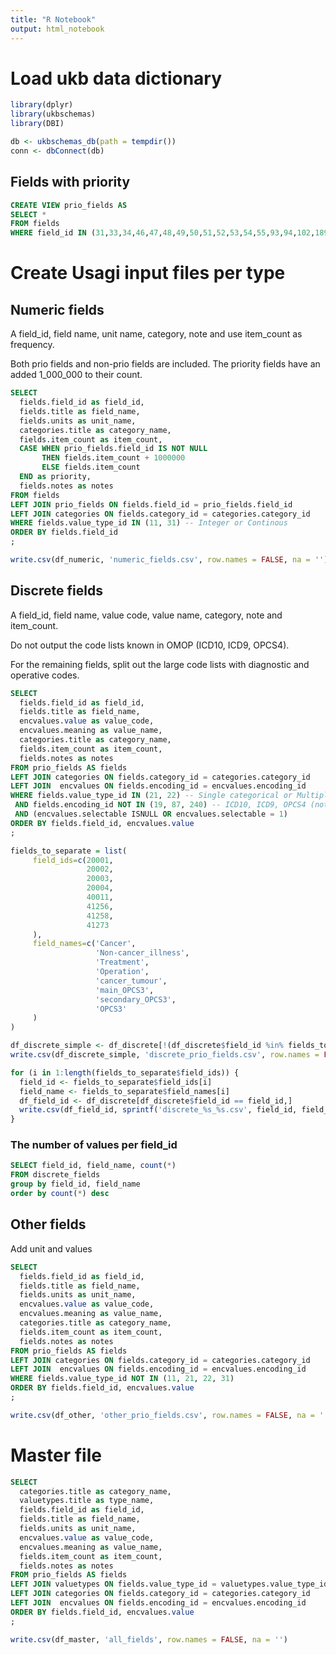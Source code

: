 ```yaml
---
title: "R Notebook"
output: html_notebook
---
```


# Load ukb data dictionary
```r
library(dplyr)
library(ukbschemas)
library(DBI)

db <- ukbschemas_db(path = tempdir())
conn <- dbConnect(db)
```

## Fields with priority
```sql
CREATE VIEW prio_fields AS 
SELECT *
FROM fields
WHERE field_id IN (31,33,34,46,47,48,49,50,51,52,53,54,55,93,94,102,189,190,191,1558,2335,2443,2453,2463,2473,2492,2724,2734,2744,2754,2764,2774,2784,2794,2804,2814,2824,2834,2844,2966,2976,2986,3062,3063,3064,3160,3536,3546,3786,3894,3992,4012,4022,4041,4056,4079,4080,4194,4689,4700,20001,20002,20003,20004,20006,20007,20008,20009,20010,30000,30001,30002,30003,30004,30010,30011,30012,30013,30014,30020,30021,30022,30023,30024,30030,30031,30032,30033,30034,30040,30041,30042,30043,30044,30050,30051,30052,30053,30054,30060,30061,30062,30063,30064,30070,30071,30072,30073,30074,30080,30081,30082,30083,30084,30090,30091,30092,30093,30094,30100,30101,30102,30103,30104,30110,30111,30112,30113,30114,30120,30121,30122,30123,30124,30130,30131,30132,30133,30134,30140,30141,30142,30143,30144,30150,30151,30152,30153,30154,30160,30161,30162,30163,30164,30170,30171,30172,30173,30174,30180,30181,30182,30183,30184,30190,30191,30192,30193,30194,30200,30201,30202,30203,30204,30210,30211,30212,30213,30214,30220,30221,30222,30223,30224,30230,30231,30232,30233,30234,30240,30241,30242,30243,30244,30250,30251,30252,30253,30254,30260,30261,30262,30263,30264,30270,30271,30272,30273,30274,30280,30281,30282,30283,30284,30290,30291,30292,30293,30294,30300,30301,30302,30303,30304,30314,30324,30334,30344,30354,30364,30374,30384,30394,30404,30414,30424,30500,30502,30503,30505,30510,30512,30513,30515,30520,30522,30523,30525,30530,30532,30533,30535,30600,30601,30602,30603,30604,30605,30606,30610,30611,30612,30613,30614,30615,30616,30620,30621,30622,30623,30624,30625,30626,30630,30631,30632,30633,30634,30635,30636,30640,30641,30642,30643,30644,30645,30646,30650,30651,30652,30653,30654,30655,30656,30660,30661,30662,30663,30664,30665,30666,30670,30671,30672,30673,30674,30675,30676,30680,30681,30682,30683,30684,30685,30686,30690,30691,30692,30693,30694,30695,30696,30700,30701,30702,30703,30704,30705,30706,30710,30711,30712,30713,30714,30715,30716,30720,30721,30722,30723,30724,30725,30726,30730,30731,30732,30733,30734,30735,30736,30740,30741,30742,30743,30744,30745,30746,30750,30751,30753,30754,30755,30756,30760,30761,30762,30763,30764,30765,30766,30770,30771,30772,30773,30774,30775,30776,30780,30781,30782,30783,30784,30785,30786,30790,30791,30792,30793,30794,30795,30796,30800,30801,30802,30803,30804,30805,30806,30810,30811,30812,30813,30814,30815,30816,30820,30821,30822,30823,30824,30825,30826,30830,30831,30832,30833,30834,30835,30836,30840,30841,30842,30843,30844,30845,30846,30850,30851,30852,30853,30854,30855,30856,30860,30861,30862,30863,30864,30865,30866,30870,30871,30872,30873,30874,30875,30876,30880,30881,30882,30883,30884,30885,30886,30890,30891,30892,30893,30894,30895,30896,30897,40000,40001,40002,40005,40006,40007,40008,40009,40010,40011,40012,40013,40014,40015,40016,40017,40018,40019,40020,40021,40022,40425,41149,41200,41201,41202,41203,41204,41205,41206,41207,41208,41209,41210,41211,41212,41213,41231,41232,41234,41235,41256,41257,41258,41259,41260,41261,41262,41263,41270,41271,41272,41273,41280,41281,41282,41283)
```

# Create Usagi input files per type
## Numeric fields
A field_id, field name, unit name, category, note and use item_count as frequency.

Both prio fields and non-prio fields are included. 
The priority fields have an added 1_000_000 to their count.

```sql
SELECT 
  fields.field_id as field_id, 
  fields.title as field_name, 
  fields.units as unit_name,
  categories.title as category_name,
  fields.item_count as item_count,
  CASE WHEN prio_fields.field_id IS NOT NULL
       THEN fields.item_count + 1000000
       ELSE fields.item_count
  END as priority,
  fields.notes as notes
FROM fields
LEFT JOIN prio_fields ON fields.field_id = prio_fields.field_id
LEFT JOIN categories ON fields.category_id = categories.category_id
WHERE fields.value_type_id IN (11, 31) -- Integer or Continous
ORDER BY fields.field_id
;
```

```R
write.csv(df_numeric, 'numeric_fields.csv', row.names = FALSE, na = '')
```


## Discrete fields
A field_id, field name, value code, value name, category, note and item_count.

Do not output the code lists known in OMOP (ICD10, ICD9, OPCS4).

For the remaining fields, split out the large code lists with diagnostic and operative codes.


```sql
SELECT 
  fields.field_id as field_id, 
  fields.title as field_name, 
  encvalues.value as value_code,
  encvalues.meaning as value_name,
  categories.title as category_name,
  fields.item_count as item_count,
  fields.notes as notes
FROM prio_fields AS fields
LEFT JOIN categories ON fields.category_id = categories.category_id
LEFT JOIN  encvalues ON fields.encoding_id = encvalues.encoding_id
WHERE fields.value_type_id IN (21, 22) -- Single categorical or Multiple categorical
 AND fields.encoding_id NOT IN (19, 87, 240) -- ICD10, ICD9, OPCS4 (note, OPCS3 is not OMOPed yet)
 AND (encvalues.selectable ISNULL OR encvalues.selectable = 1) 
ORDER BY fields.field_id, encvalues.value
;
```


```R
fields_to_separate = list(
     field_ids=c(20001, 
                 20002,
                 20003,
                 20004,
                 40011,
                 41256,
                 41258,
                 41273
     ),
     field_names=c('Cancer',
                   'Non-cancer_illness',
                   'Treatment',
                   'Operation',
                   'cancer_tumour',
                   'main_OPCS3',
                   'secondary_OPCS3',
                   'OPCS3'
     )
)

df_discrete_simple <- df_discrete[!(df_discrete$field_id %in% fields_to_separate$field_ids),]
write.csv(df_discrete_simple, 'discrete_prio_fields.csv', row.names = FALSE, na = '')

for (i in 1:length(fields_to_separate$field_ids)) {
  field_id <- fields_to_separate$field_ids[i]
  field_name <- fields_to_separate$field_names[i]
  df_field_id <- df_discrete[df_discrete$field_id == field_id,]
  write.csv(df_field_id, sprintf('discrete_%s_%s.csv', field_id, field_name), row.names = FALSE, na = '')
}

```

### The number of values per field_id
```sql
SELECT field_id, field_name, count(*)
FROM discrete_fields
group by field_id, field_name
order by count(*) desc
```

## Other fields
Add unit and values
```sql
SELECT 
  fields.field_id as field_id, 
  fields.title as field_name, 
  fields.units as unit_name,
  encvalues.value as value_code,
  encvalues.meaning as value_name,
  categories.title as category_name,
  fields.item_count as item_count,
  fields.notes as notes
FROM prio_fields AS fields
LEFT JOIN categories ON fields.category_id = categories.category_id
LEFT JOIN  encvalues ON fields.encoding_id = encvalues.encoding_id
WHERE fields.value_type_id NOT IN (11, 21, 22, 31)
ORDER BY fields.field_id, encvalues.value
;
```

```R
write.csv(df_other, 'other_prio_fields.csv', row.names = FALSE, na = '')
```

# Master file
```sql
SELECT 
  categories.title as category_name,
  valuetypes.title as type_name,
  fields.field_id as field_id, 
  fields.title as field_name, 
  fields.units as unit_name,
  encvalues.value as value_code,
  encvalues.meaning as value_name,
  fields.item_count as item_count,
  fields.notes as notes
FROM prio_fields AS fields
LEFT JOIN valuetypes ON fields.value_type_id = valuetypes.value_type_id
LEFT JOIN categories ON fields.category_id = categories.category_id
LEFT JOIN  encvalues ON fields.encoding_id = encvalues.encoding_id
ORDER BY fields.field_id, encvalues.value
;
```

```R
write.csv(df_master, 'all_fields', row.names = FALSE, na = '')
```
